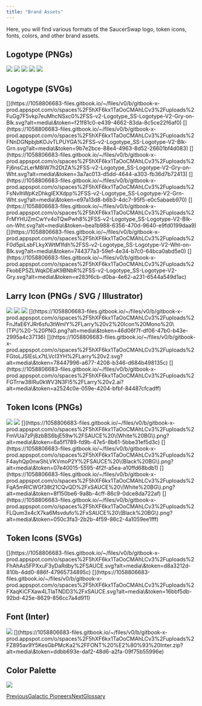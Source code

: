 ```yaml
---
title: "Brand Assets"
---
```



Here, you will find various formats of the SaucerSwap logo, token icons, fonts, colors, and other brand assets.

## Logotype (PNGs)

<Frame caption="SaucerSwap Logo Primary (Black BG) - PNG">
  <img src="/images/resources/files%2Fv0%2Fb%2Fgitbook-x-prod.appspot.com%2Fo%2Fspaces%252F5hXF6kx1TaOoCMAhLCv3%252Fuploads%252FlVY5kXwTMLke612reVlS%252FSaucerSwap%2520Logo%2520Primary%2520%28Black%2520BG%29%2520-%2520PNG.png" />
</Frame>

<Frame caption="SaucerSwap Logo Black (Transparent BG) - PNG">
  <img src="/images/resources/files%2Fv0%2Fb%2Fgitbook-x-prod.appspot.com%2Fo%2Fspaces%252F5hXF6kx1TaOoCMAhLCv3%252Fuploads%252FWje5XbL2cVfEdXmMzNSV%252FSaucerSwap%2520Logo%2520Primary%2520%28Black%2520Mono%29%2520-%2520PNG.png" />
</Frame>

<Frame caption="SaucerSwap Logo Inverse (White BG) - PNG">
  <img src="/images/resources/files%2Fv0%2Fb%2Fgitbook-x-prod.appspot.com%2Fo%2Fspaces%252F5hXF6kx1TaOoCMAhLCv3%252Fuploads%252FmUxrM867wVDTAteoBkB4%252FSaucerSwap%2520Logo%2520Secondary%2520%28White%2520BG%29%2520-%2520PNG.png" />
</Frame>

<Frame caption="SaucerSwap Logo Primary (Transparent BG) - PNG">
  <img src="/images/resources/files%2Fv0%2Fb%2Fgitbook-x-prod.appspot.com%2Fo%2Fspaces%252F5hXF6kx1TaOoCMAhLCv3%252Fuploads%252FjA6wNK81kOoGGLirDY57%252FSaucerSwap%2520Logo%2520W%2526G%2520%28TP%29%2520-%2520PNG.png" />
</Frame>

<Frame caption="SaucerSwap Logo White (Transparent BG) - PNG">
  <img src="/images/resources/files%2Fv0%2Fb%2Fgitbook-x-prod.appspot.com%2Fo%2Fspaces%252F5hXF6kx1TaOoCMAhLCv3%252Fuploads%252FEHDWxm3X4W9Gn9qhfRV8%252FSaucerSwap%2520Logo%2520Primary%2520%28White%2520Mono%29%2520-%2520PNG.png" />
</Frame>

## Logotype (SVGs)

<Frame caption="7KBSS-v2-Logotype_SS-Logotype-V2-Gry-on-Blk.svgimageSaucerSwap Logo Gray Monochromatic (Black BG) - SVG">
  [](https://1058806683-files.gitbook.io/~/files/v0/b/gitbook-x-prod.appspot.com/o/spaces%2F5hXF6kx1TaOoCMAhLCv3%2Fuploads%2FuGg7F5vkp7euMhcNSxc0%2FSS-v2-Logotype_SS-Logotype-V2-Gry-on-Blk.svg?alt=media\&token=f21f81c0-e439-4662-83da-8c5ce22f6af0)

</Frame>

<Frame caption="7KBSS-v2-Logotype_SS-Logotype-V2-Blk-Grn.svgimageSaucerSwap Logo Inverse (Transparent BG) - SVG">
  [](https://1058806683-files.gitbook.io/~/files/v0/b/gitbook-x-prod.appspot.com/o/spaces%2F5hXF6kx1TaOoCMAhLCv3%2Fuploads%2FNnDGNpbjbKOJvTLPUYGA%2FSS-v2-Logotype_SS-Logotype-V2-Blk-Grn.svg?alt=media\&token=9b7e2bce-88e4-4963-8d52-26601bf4d083)

</Frame>

<Frame caption="7KBSS-v2-Logotype_SS-Logotype-V2-Gry-on-Wht.svgimageSaucerSwap Logo Gray Monochromatic (White BG) - SVG">
  [](https://1058806683-files.gitbook.io/~/files/v0/b/gitbook-x-prod.appspot.com/o/spaces%2F5hXF6kx1TaOoCMAhLCv3%2Fuploads%2Fj6nsCzLerM8lW7h2DtZA%2FSS-v2-Logotype_SS-Logotype-V2-Gry-on-Wht.svg?alt=media\&token=3a7ac013-d5dd-4644-a303-fb36d7b72413)

</Frame>

<Frame caption="7KBSS-v2-Logotype_SS-Logotype-V2-Grn-Wht.svgimageSaucerSwap Logo Primary (Transparent BG) - SVG">
  [](https://1058806683-files.gitbook.io/~/files/v0/b/gitbook-x-prod.appspot.com/o/spaces%2F5hXF6kx1TaOoCMAhLCv3%2Fuploads%2FsNvlhWpKzDhkglEXXdpp%2FSS-v2-Logotype_SS-Logotype-V2-Grn-Wht.svg?alt=media\&token=e97a13d8-b6b3-4dc7-95f5-e0c5abaeb970)

</Frame>

<Frame caption="7KBSS-v2-Logotype_SS-Logotype-V2-Blk-on-Wht.svgimageSaucerSwap Logo Inverse (White BG) - SVG">
  [](https://1058806683-files.gitbook.io/~/files/v0/b/gitbook-x-prod.appspot.com/o/spaces%2F5hXF6kx1TaOoCMAhLCv3%2Fuploads%2FrMYHUZmCwYv4oTQwPwh8%2FSS-v2-Logotype_SS-Logotype-V2-Blk-on-Wht.svg?alt=media\&token=bea1b988-6356-470d-9640-e9fd0199daa9)

</Frame>

<Frame caption="7KBSS-v2-Logotype_SS-Logotype-V2-Wht-on-Blk.svgimageSaucerSwap Logo Primary (Black BG) - SVG">
  [](https://1058806683-files.gitbook.io/~/files/v0/b/gitbook-x-prod.appspot.com/o/spaces%2F5hXF6kx1TaOoCMAhLCv3%2Fuploads%2F0d5piLsbFLkyXWtM1fdh%2FSS-v2-Logotype_SS-Logotype-V2-Wht-on-Blk.svg?alt=media\&token=744377a3-59ef-4e34-b7c0-64bca0abd5e0)

</Frame>

<Frame caption="7KBSS-v2-Logotype_SS-Logotype-V2-Gry.svgimageSaucerSwap Logo Gray Monochromatic (Transparent BG) - SVG">
  [](https://1058806683-files.gitbook.io/~/files/v0/b/gitbook-x-prod.appspot.com/o/spaces%2F5hXF6kx1TaOoCMAhLCv3%2Fuploads%2FkobEPSZLWqkDEaK9BNbR%2FSS-v2-Logotype_SS-Logotype-V2-Gry.svg?alt=media\&token=e283f6cb-d0ba-4e62-a231-6544a549d1ac)

</Frame>

## Larry Icon (PNGs / SVG / Illustrator)

<Frame caption="SaucerSwap Larry Icon (Black BG) - PNG">
  <img src="/images/resources/files%2Fv0%2Fb%2Fgitbook-x-prod.appspot.com%2Fo%2Fspaces%252F5hXF6kx1TaOoCMAhLCv3%252Fuploads%252FIv9uAUqmYsS3FCKn6xSc%252FLarry%2520v2%2520Icon%2520Primary%2520%28Black%2520BG%29%2520-%2520PNG.png" />
</Frame>

<Frame caption="SaucerSwap Larry Icon (White BG) - PNG">
  <img src="/images/resources/files%2Fv0%2Fb%2Fgitbook-x-prod.appspot.com%2Fo%2Fspaces%252F5hXF6kx1TaOoCMAhLCv3%252Fuploads%252FidgLWpzMHuMJpS95REmJ%252FLarry%2520v2%2520Icon%2520Primary%2520%28White%2520BG%29%2520-%2520PNG.png" />
</Frame>

<Frame caption="SaucerSwap Larry Icon (Transparent BG) - PNG">
  <img src="/images/resources/files%2Fv0%2Fb%2Fgitbook-x-prod.appspot.com%2Fo%2Fspaces%252F5hXF6kx1TaOoCMAhLCv3%252Fuploads%252FcPY8fhnMeMceMq6zijJB%252FLarry%2520v2%2520Icon%2520Primary%2520%28TP%29%2520-%2520PNG.png" />
</Frame>

<Frame caption="78KBLarry v2 Icon Mono (TP) - PNG.pngimageSaucerSwap Larry Icon - Monochromatic (Black BG) - PNG">
  [](https://1058806683-files.gitbook.io/~/files/v0/b/gitbook-x-prod.appspot.com/o/spaces%2F5hXF6kx1TaOoCMAhLCv3%2Fuploads%2FnJfaE6YJRr6sfu3tWmIY%2FLarry%20v2%20Icon%20Mono%20\(TP\)%20-%20PNG.png?alt=media\&token=46d06f7f-df06-47b0-b43e-2995a4c37136)

</Frame>

<Frame caption="22KBLarry v2.svgimageSaucerSwap Larry Icon - Primary (Transparent BG) - SVG">
  [](https://1058806683-files.gitbook.io/~/files/v0/b/gitbook-x-prod.appspot.com/o/spaces%2F5hXF6kx1TaOoCMAhLCv3%2Fuploads%2FGtoLJSIEsLx7tLVcI3YH%2FLarry%20v2.svg?alt=media\&token=78447996-a677-4208-b346-d684b498135c)

</Frame>

<Frame caption="375KBLarry v2.aiSaucerSwap Larry Icon - Primary (Transparent BG) - Adobe Illustrator">
  [](https://1058806683-files.gitbook.io/~/files/v0/b/gitbook-x-prod.appspot.com/o/spaces%2F5hXF6kx1TaOoCMAhLCv3%2Fuploads%2FGTrrw38IRu0kWV3N3Fl5%2FLarry%20v2.ai?alt=media\&token=a2524c0e-059e-4204-bfbf-84487cfcadff)
</Frame>

## Token Icons (PNGs)

<Frame caption="SAUCE Token Icon (Transparent BG) - PNG">
  <img src="/images/resources/files%2Fv0%2Fb%2Fgitbook-x-prod.appspot.com%2Fo%2Fspaces%252F5hXF6kx1TaOoCMAhLCv3%252Fuploads%252F8fuKNcm587589fx03xJO%252FSAUCE%2520%28TP%29.png" />
</Frame>

<Frame caption="XSAUCE Token Icon (Transparent BG) - PNG">
  <img src="/images/resources/files%2Fv0%2Fb%2Fgitbook-x-prod.appspot.com%2Fo%2Fspaces%252F5hXF6kx1TaOoCMAhLCv3%252Fuploads%252FiTmmNRTxKQvaTXFoYFYm%252FxSAUCE%2520%28TP%29.png" />
</Frame>

<Frame caption="75KBSAUCE (White BG).pngimageSAUCE Token Icon (White BG) - PNG">
  [](https://1058806683-files.gitbook.io/~/files/v0/b/gitbook-x-prod.appspot.com/o/spaces%2F5hXF6kx1TaOoCMAhLCv3%2Fuploads%2FmVUa7zPj8zbBS6bjE59w%2FSAUCE%20\(White%20BG\).png?alt=media\&token=6a5f1789-fd9b-47e5-8b61-5bbe31ef5d3c)

</Frame>

<Frame caption="76KBSAUCE (Black BG).pngimageSAUCE Token Icon (Black BG) - PNG">
  [](https://1058806683-files.gitbook.io/~/files/v0/b/gitbook-x-prod.appspot.com/o/spaces%2F5hXF6kx1TaOoCMAhLCv3%2Fuploads%2F4ayhQp0nwShLVKVmoP2Y%2FSAUCE%20\(Black%20BG\).png?alt=media\&token=07e40015-5595-4f2f-a5ea-a10ffd68bdb1)

</Frame>

<Frame caption="166KBxSAUCE (White BG).pngimageXSAUCE Token Icon (White BG) - PNG">
  [](https://1058806683-files.gitbook.io/~/files/v0/b/gitbook-x-prod.appspot.com/o/spaces%2F5hXF6kx1TaOoCMAhLCv3%2Fuploads%2FqA5mRlCWGf38t21CQvQD%2FxSAUCE%20\(White%20BG\).png?alt=media\&token=8f150be6-9a8b-4cff-86c9-0dce8da722af)

</Frame>

<Frame caption="169KBxSAUCE (Black BG).pngimageXSAUCE Token Icon (Black BG) - PNG">
  [](https://1058806683-files.gitbook.io/~/files/v0/b/gitbook-x-prod.appspot.com/o/spaces%2F5hXF6kx1TaOoCMAhLCv3%2Fuploads%2FLQum3x4cX7ka6Msvdufo%2FxSAUCE%20\(Black%20BG\).png?alt=media\&token=050c3fa3-2b2b-4f59-86c2-4a1059ee1fff)

</Frame>

## Token Icons (SVGs)

<Frame caption="8KBSAUCE.svgimageSAUCE Token Icon (Transparent BG) - SVG">
  [](https://1058806683-files.gitbook.io/~/files/v0/b/gitbook-x-prod.appspot.com/o/spaces%2F5hXF6kx1TaOoCMAhLCv3%2Fuploads%2FhAhAs5FPXxuF3yDaRdby%2FSAUCE.svg?alt=media\&token=d8a3212d-810b-4dd0-886f-47965734895c)

</Frame>

<Frame caption="3KBxSAUCE.svgimageXSAUCE Token Icon (Transparent BG) - SVG">
  [](https://1058806683-files.gitbook.io/~/files/v0/b/gitbook-x-prod.appspot.com/o/spaces%2F5hXF6kx1TaOoCMAhLCv3%2Fuploads%2FXaqKiCFXaw4LTlaTNDD3%2FxSAUCE.svg?alt=media\&token=16bbf5db-92bd-425e-8629-856cc7a4d911)

</Frame>

## Font (Inter)

<Frame caption="SaucerSwap Brand Font Ex.">
  <img src="/images/resources/files%2Fv0%2Fb%2Fgitbook-x-prod.appspot.com%2Fo%2Fspaces%252F5hXF6kx1TaOoCMAhLCv3%252Fuploads%252FaOMX8N9NCDHgtILdHC3M%252FFont-Inter-Display-Plaque.png" />
</Frame>

<Frame caption="10MBFONT – Inter.ziparchiveSaucerSwap Brand Font (Inter)">
  [](https://1058806683-files.gitbook.io/~/files/v0/b/gitbook-x-prod.appspot.com/o/spaces%2F5hXF6kx1TaOoCMAhLCv3%2Fuploads%2FZ895av9Y5KesGbPMcKa2%2FFONT%20%E2%80%93%20Inter.zip?alt=media\&token=ddbb693e-daf2-48d6-a2fa-09f75b55996e)

</Frame>

## Color Palette

<Frame caption="SaucerSwap Primary and Secondary Color Palette">
  <img src="/images/resources/files%2Fv0%2Fb%2Fgitbook-x-prod.appspot.com%2Fo%2Fspaces%252F5hXF6kx1TaOoCMAhLCv3%252Fuploads%252FjO6Xc2w3cbq5Epin2zjQ%252FBRANDING-COLORS-SAUCERSWAP.png" />
</Frame>

[PreviousGalactic Pioneers](/contributors/galactic-pioneers)[NextGlossary](/resources/glossary)
